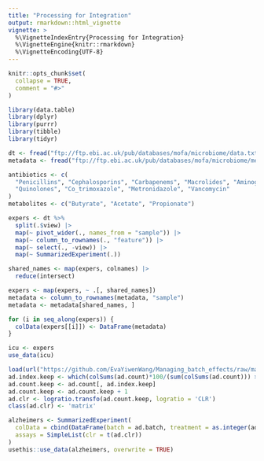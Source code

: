 ```yaml
---
title: "Processing for Integration"
output: rmarkdown::html_vignette
vignette: >
  %\VignetteIndexEntry{Processing for Integration}
  %\VignetteEngine{knitr::rmarkdown}
  %\VignetteEncoding{UTF-8}
---
```


```r
knitr::opts_chunk$set(
  collapse = TRUE,
  comment = "#>"
)
```

```r
library(data.table)
library(dplyr)
library(purrr)
library(tibble)
library(tidyr)

dt <- fread("ftp://ftp.ebi.ac.uk/pub/databases/mofa/microbiome/data.txt.gz")
metadata <- fread("ftp://ftp.ebi.ac.uk/pub/databases/mofa/microbiome/metadata.txt.gz")

antibiotics <- c(
  "Penicillins", "Cephalosporins", "Carbapenems", "Macrolides", "Aminoglycosides", 
  "Quinolones", "Co_trimoxazole", "Metronidazole", "Vancomycin"
)
metabolites <- c("Butyrate", "Acetate", "Propionate")

expers <- dt %>%
  split(.$view) |>
  map(~ pivot_wider(., names_from = "sample")) |>
  map(~ column_to_rownames(., "feature")) |>
  map(~ select(., -view)) |>
  map(~ SummarizedExperiment(.))

shared_names <- map(expers, colnames) |>
  reduce(intersect)

expers <- map(expers, ~ .[, shared_names])
metadata <- column_to_rownames(metadata, "sample")
metadata <- metadata[shared_names, ]

for (i in seq_along(expers)) {
  colData(expers[[i]]) <- DataFrame(metadata)
}

icu <- expers
use_data(icu)
```

```r
load(url("https://github.com/EvaYiwenWang/Managing_batch_effects/raw/master/Managing_batch_effects/datasets/microbiome_datasets.RData"))
ad.index.keep <- which(colSums(ad.count)*100/(sum(colSums(ad.count))) > 0.01)
ad.count.keep <- ad.count[, ad.index.keep]
ad.count.keep <- ad.count.keep + 1
ad.clr <- logratio.transfo(ad.count.keep, logratio = 'CLR')
class(ad.clr) <- 'matrix' 

alzheimers <- SummarizedExperiment(
  colData = cbind(DataFrame(batch = ad.batch, treatment = as.integer(ad.trt) - 1), ad.metadata),
  assays = SimpleList(clr = t(ad.clr))
)
usethis::use_data(alzheimers, overwrite = TRUE)
```